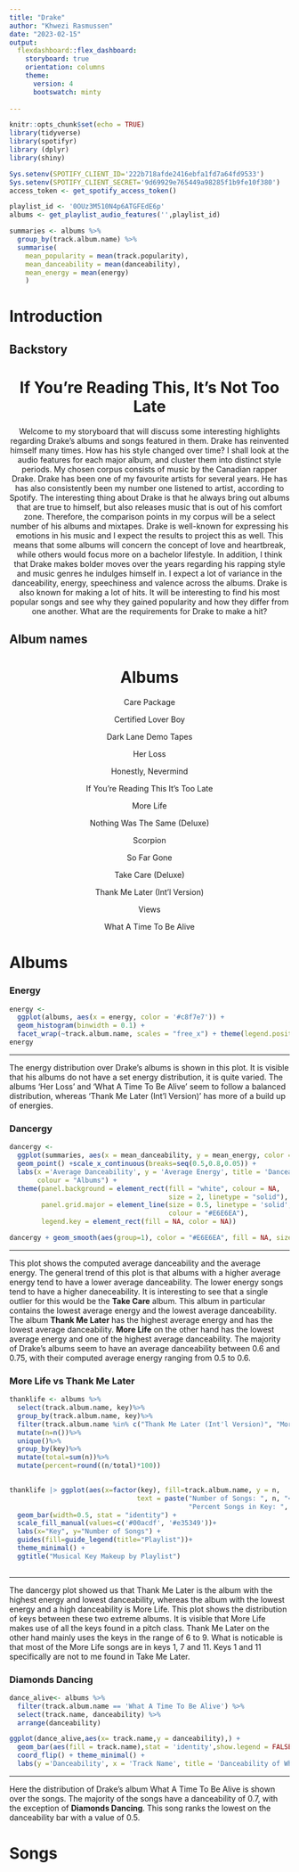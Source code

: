 ```yaml
---
title: "Drake"
author: "Khwezi Rasmussen"
date: "2023-02-15"
output: 
  flexdashboard::flex_dashboard:
    storyboard: true
    orientation: columns
    theme:
      version: 4
      bootswatch: minty
    
---
```



```r
knitr::opts_chunk$set(echo = TRUE)
library(tidyverse)
library(spotifyr)
library (dplyr)
library(shiny)
```


```r
Sys.setenv(SPOTIFY_CLIENT_ID='222b718afde2416ebfa1fd7a64fd9533')
Sys.setenv(SPOTIFY_CLIENT_SECRET='9d69929e765449a98285f1b9fe10f380')
access_token <- get_spotify_access_token()

playlist_id <- '0OUz3M510N4p6ATGFEdE6p'
albums <- get_playlist_audio_features('',playlist_id)
```

```r
summaries <- albums %>%
  group_by(track.album.name) %>%
  summarise(
    mean_popularity = mean(track.popularity),
    mean_danceability = mean(danceability),
    mean_energy = mean(energy)
    )

```
Introduction
===================

Backstory{data-width=750}
-------------------

<center> <h1>If You're Reading This, It's Not Too Late </h1>

Welcome to my storyboard that will discuss some interesting highlights regarding Drake's albums and songs featured in them. Drake has reinvented himself many times. How has his style changed over time? I shall look at the audio features for each major album, and cluster them into distinct style periods. My chosen corpus consists of music by the Canadian rapper Drake. Drake has been one of my favourite artists for several years. He has has also consistently been my number one listened to artist, according to Spotify. The interesting thing about Drake is that he always bring out albums that are true to himself, but also releases music that is out of his comfort zone. Therefore, the comparison points in my corpus will be a select number of his albums and mixtapes. Drake is well-known for expressing his emotions in his music and I expect the results to project this as well. This means that some albums will concern the concept of love and heartbreak, while others would focus more on a bachelor lifestyle. In addition, I think that Drake makes bolder moves over the years regarding his rapping style and music genres he indulges himself in. I expect a lot of variance in the danceability, energy, speechiness and valence across the albums. Drake is also known for making a lot of hits. It will be interesting to find his most popular songs and see why they gained popularity and how they differ from one another. What are the requirements for Drake to make a hit?
</center>

Album names{data-width=250}
-------------------
<center> 
<h1>Albums</h1>

Care Package

Certified Lover Boy

Dark Lane Demo Tapes

Her Loss

Honestly, Nevermind

If You're Reading This It's Too Late

More Life

Nothing Was The Same (Deluxe)

Scorpion

So Far Gone

Take Care (Deluxe)

Thank Me Later (Int'l Version)

Views

What A Time To Be Alive

</center>



Albums{.storyboard}
===================


### Energy

```r
energy <-
  ggplot(albums, aes(x = energy, color = '#c8f7e7')) +
  geom_histogram(binwidth = 0.1) +
  facet_wrap(~track.album.name, scales = "free_x") + theme(legend.position = "none", plot.title = element_text(hjust = 0.5)) + labs(title = "Drake album energies")
energy

```

---

The energy distribution over Drake's albums is shown in this plot. It is visible that his albums do not have a set energy distribution, it is quite varied. The albums 'Her Loss' and 'What A Time To Be Alive' seem to follow a balanced distribution, whereas 'Thank Me Later (Int'l Version)' has more of a build up of energies. 

### Dancergy

```r
dancergy <-  
  ggplot(summaries, aes(x = mean_danceability, y = mean_energy, color = track.album.name)) + 
  geom_point() +scale_x_continuous(breaks=seq(0.5,0.8,0.05)) +
  labs(x ='Average Danceability', y = 'Average Energy', title = 'Danceability of Drake albums and their energy',
       colour = "Albums") +
  theme(panel.background = element_rect(fill = "white", colour = NA,
                                        size = 2, linetype = "solid"),
        panel.grid.major = element_line(size = 0.5, linetype = 'solid',
                                        colour = "#E6E6EA"),
        legend.key = element_rect(fill = NA, color = NA))

dancergy + geom_smooth(aes(group=1), color = "#E6E6EA", fill = NA, size = .4)

```

---

This plot shows the computed average danceability and the average energy. The general trend of this plot is that albums with a higher average energy tend to have a lower average danceability. The lower energy songs tend to have a higher daneceability. It is interesting to see that a single outlier for this would be the **Take Care** album. This album in particular contains the lowest average energy and the lowest average danceability. The album **Thank Me Later** has the highest average energy and has the lowest average danceability. **More Life** on the other hand has the lowest average energy and one of the highest average danceability. The majority of Drake's albums seem to have an average danceability between 0.6 and 0.75, with their computed average energy ranging from 0.5 to 0.6.


### More Life vs Thank Me Later
```r

thanklife <- albums %>%
  select(track.album.name, key)%>%
  group_by(track.album.name, key)%>%
  filter(track.album.name %in% c("Thank Me Later (Int'l Version)", "More Life")) %>%
  mutate(n=n())%>%
  unique()%>%
  group_by(key)%>%
  mutate(total=sum(n))%>%
  mutate(percent=round((n/total)*100))

  
thanklife |> ggplot(aes(x=factor(key), fill=track.album.name, y = n, 
                                text = paste("Number of Songs: ", n, "<br>",
                                             "Percent Songs in Key: ", percent, "%")))+
  geom_bar(width=0.5, stat = "identity") +
  scale_fill_manual(values=c('#00acdf', '#e35349'))+
  labs(x="Key", y="Number of Songs") +
  guides(fill=guide_legend(title="Playlist"))+
  theme_minimal() +
  ggtitle("Musical Key Makeup by Playlist")  
  
```

---

The dancergy plot showed us that Thank Me Later is the album with the highest energy and lowest danceability, whereas the album with the lowest energy and a high danceability is More Life. This plot shows the distribution of keys between these two extreme albums. It is visible that More Life makes use of all the keys found in a pitch class. Thank Me Later on the other hand mainly uses the keys in the range of 6 to 9. What is noticable is that most of the More Life songs are in keys 1, 7 and 11. Keys 1 and 11 specifically are not to me found in Take Me Later. 

### Diamonds Dancing

```r
dance_alive<- albums %>%
  filter(track.album.name == 'What A Time To Be Alive') %>%
  select(track.name, danceability) %>%
  arrange(danceability)

ggplot(dance_alive,aes(x= track.name,y = danceability),) +
  geom_bar(aes(fill = track.name),stat = 'identity',show.legend = FALSE) + 
  coord_flip() + theme_minimal() +
  labs(y ='Danceability', x = 'Track Name', title = 'Danceability of What A Time To Be Alive')

```

---

Here the distribution of Drake's album What A Time To Be Alive is shown over the songs. The majority of the songs have a danceability of 0.7, with the exception of **Diamonds Dancing**. This song ranks the lowest on the danceability bar with a value of 0.5. 


Songs{.storyboard}
===================